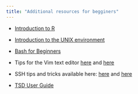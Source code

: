 ```yaml
---
title: "Additional resources for begginers"
---
```


-   [Introduction to R](https://cran.r-project.org/doc/contrib/Paradis-rdebuts_en.pdf)

-   [Introduction to the UNIX environment](http://www.ee.surrey.ac.uk/Teaching/Unix/)

-   [Bash for Beginners](https://linuxconfig.org/bash-scripting-tutorial-for-beginners)

-   Tips for the Vim text editor [here](http://file/////fhi.no/Users/ecnmd/Library/Containers/com.apple.mail/Data/Library/Mail%20Downloads/FB5A2C43-B0E6-4974-9299-B653C0272DAD/here) and [here](https://vim.fandom.com/wiki/Best_Vim_Tips)

-   SSH tips and tricks available here: [here](http://ftp.kh.edu.tw/Linux/Redhat/en_6.2/doc/gsg/s1-managing-working-with-files.htm) and [here](https://linuxconfig.org/filesystem-basics)

-   [TSD User Guide](https://www.uio.no/english/services/it/research/sensitive-data/use-tsd/index.html)
